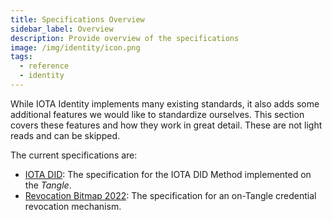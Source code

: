 ```yaml
---
title: Specifications Overview
sidebar_label: Overview
description: Provide overview of the specifications
image: /img/identity/icon.png
tags:
  - reference
  - identity
---
```


While IOTA Identity implements many existing standards, it also adds some additional features we would like to standardize ourselves. This section covers these features and how they work in great detail. These are not light reads and can be skipped.

The current specifications are:

- [IOTA DID](iota-did-method-spec.mdx): The specification for the IOTA DID Method implemented on the _Tangle_.
- [Revocation Bitmap 2022](revocation-bitmap-2022.mdx): The specification for an on-Tangle credential revocation mechanism.
